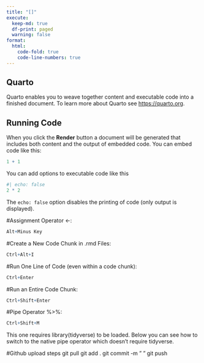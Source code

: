 ```yaml
---
title: "[]"
execute:
  keep-md: true
  df-print: paged
  warning: false
format:
  html:
    code-fold: true
    code-line-numbers: true
---
```


## Quarto

Quarto enables you to weave together content and executable code into a finished document. To learn more about Quarto see <https://quarto.org>.

## Running Code

When you click the **Render** button a document will be generated that includes both content and the output of embedded code. You can embed code like this:

```r
1 + 1
```

You can add options to executable code like this

```r
#| echo: false
2 * 2
```

The `echo: false` option disables the printing of code (only output is displayed).

#Assignment Operator <-:
```r
Alt+Minus Key
```


#Create a New Code Chunk in .rmd Files:
```r
Ctrl+Alt+I
```



#Run One Line of Code (even within a code chunk):
```r
Ctrl+Enter
```


#Run an Entire Code Chunk:
```r
Ctrl+Shift+Enter
```


#Pipe Operator %>%:
```r
Ctrl+Shift+M
```
This one requires library(tidyverse) to be loaded. Below you can see how to switch to the native pipe operator which doesn’t require tidyverse.

#Github upload steps
git pull
git add .
git commit -m " "
git push

